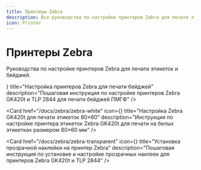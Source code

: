 ```yaml
---
title: Принтеры Zebra
description: Все руководства по настройке принтеров Zebra для печати этикеток и бейджей
icon: Printer
---
```


# Принтеры Zebra

Руководства по настройке принтеров Zebra для печати этикеток и бейджей.

<Cards>
  <Card 
    href="/docs/zebra/zebra-badges" 
    icon={<Tag className="text-green-400" />} 
    title="Настройка принтеров Zebra для печати бейджей"
    description="Пошаговая инструкция по настройке принтеров Zebra GK420t и TLP 2844 для печати бейджей ПМГФ"
  />
  
  <Card 
    href="/docs/zebra/zebra-white" 
    icon={<Tag className="text-green-400" />} 
    title="Настройка Zebra GK420t для печати этикеток 80×60"
    description="Инструкция по настройке принтера этикеток Zebra GK420t для печати на белых этикетках размером 80×60 мм"
  />
  
  <Card 
    href="/docs/zebra/zebra-transparent" 
    icon={<Tag className="text-cyan-400" />} 
    title="Установка прозрачной наклейки на принтер Zebra"
    description="Пошаговая инструкция по установке и настройке прозрачных наклеек для принтеров Zebra GK420t и TLP 2844"
  />
</Cards>


